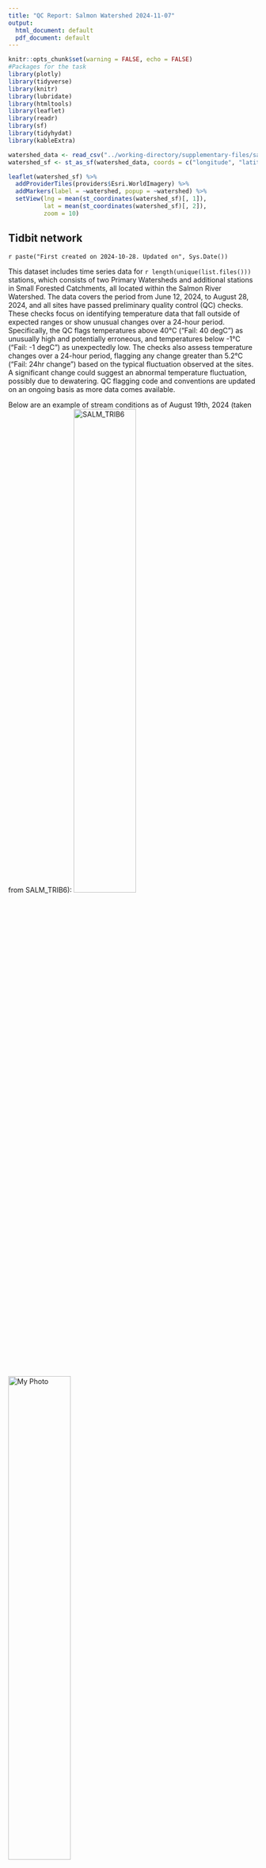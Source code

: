 ---
title: "QC Report: Salmon Watershed 2024-11-07"
output:
  html_document: default
  pdf_document: default
---


```{r setup, include=FALSE}
knitr::opts_chunk$set(warning = FALSE, echo = FALSE)
#Packages for the task
library(plotly)
library(tidyverse)
library(knitr)
library(lubridate)
library(htmltools)
library(leaflet)
library(readr)
library(sf)
library(tidyhydat)
library(kableExtra)

```



```{r qc_map, include = FALSE}
watershed_data <- read_csv("../working-directory/supplementary-files/salm_trib_coords.csv")
watershed_sf <- st_as_sf(watershed_data, coords = c("longitude", "latitude"), crs = 4326)

```


```{r qc_map2, include = TRUE}
leaflet(watershed_sf) %>%
  addProviderTiles(providers$Esri.WorldImagery) %>%
  addMarkers(label = ~watershed, popup = ~watershed) %>%
  setView(lng = mean(st_coordinates(watershed_sf)[, 1]),
          lat = mean(st_coordinates(watershed_sf)[, 2]),
          zoom = 10)
```

## Tidbit network 
`r paste("First created on 2024-10-28. Updated on", Sys.Date())`

This dataset includes time series data for `r length(unique(list.files()))` stations, which consists of two Primary Watersheds and additional stations in Small Forested Catchments, all located within the Salmon River Watershed. The data covers the period from June 12, 2024, to August 28, 2024, and all sites have passed preliminary quality control (QC) checks. These checks focus on identifying temperature data that fall outside of expected ranges or show unusual changes over a 24-hour period. Specifically, the QC flags temperatures above 40°C ("Fail: 40 degC") as unusually high and potentially erroneous, and temperatures below -1°C ("Fail: -1 degC") as unexpectedly low. The checks also assess temperature changes over a 24-hour period, flagging any change greater than 5.2°C ("Fail: 24hr change") based on the typical fluctuation observed at the sites. A significant change could suggest an abnormal temperature fluctuation, possibly due to dewatering. QC flagging code and conventions are updated on an ongoing basis as more data comes available. 


Below are an example of stream conditions as of August 19th, 2024 (taken from SALM_TRIB6):
![SALM_TRIB6](../working-directory/supplementary-files/SALM_TRIB1US_20240819.jpg){width=50%}
![My Photo](../working-directory/supplementary-files/SALM_TRIB1US_20240612.jpg){width=50%}

`r paste("First created on 2024-10-28. Updated on", Sys.Date())`


```{r wsc-wrangle, include=FALSE}
# Ensure the timestamp is in POSIXct format
# Define start timestamp
start_timestamp <- as.POSIXct("2024-05-03 11:00:00", tz = "UTC")

# Fetch the real-time data (assuming this function works)
nc50_wsc <- realtime_ws(
  station_number = c("08HD006","08HD007"),
  parameters = c(46, 5),  # Water temperature (TW - 5), Water level (HGH - 46)
  start_date = start_timestamp,
  end_date = Sys.Date()
)


nc50_wsc$Date <- as.POSIXct(nc50_wsc$Date, tz = "UTC")

# Mapping station IDs to titles
station_titles <- list(
  "08HD007" = "Salmon above Memekay",
  "08HD006" = "Salmon near Sayward"
)

# Filter data for Water Temperature (Parameter 5)
parameter_5_data <- nc50_wsc %>%
  filter(Parameter == "5")  # Water Temperature data (°C)

# Filter data for Water Level (Parameter 46)
parameter_46_data <- nc50_wsc %>%
  filter(Parameter == "46")  # Water Level data (m)


```

#### External Station Data {.tabset}
##### WSC Salmon River near Sayward
```{r wsc-plot-waterlevel, include=TRUE}
# Filter data for Water Level (Parameter 46) for "08HD006"
level_46_08HD006 <- parameter_46_data %>%
  filter(STATION_NUMBER == "08HD006")

# Create a plotly plot for Water Level (m) without ggplot
level_46_08HD006_plotly <- plot_ly(
  data = level_46_08HD006,
  x = ~Date, 
  y = ~Value,
  type = 'scatter', 
  mode = 'lines',
  line = list(color = 'blue'),
  name = "Water Level (m)"
) %>%
  layout(
    title = paste("WSC Water Level Station - Salmon near Sayward", unique(level_46_08HD006$STATION_NUMBER)),
    xaxis = list(title = "Timestamp"),
    yaxis = list(title = "Water Level (m)"),
    template = 'plotly_dark'  # You can adjust the template to your preference
  )

# Display the interactive plot
level_46_08HD006_plotly

```

##### WSC Salmon River above Memekay
```{r wsc-plot-waterlevel2, include=TRUE}
# Filter data for Water Level (Parameter 46) for "08HD006"
level_46_08HD007 <- parameter_46_data %>%
  filter(STATION_NUMBER == "08HD007")

# Create a plotly plot for Water Level (m) without ggplot
level_46_08HD007_plotly <- plot_ly(
  data = level_46_08HD007,
  x = ~Date, 
  y = ~Value,
  type = 'scatter', 
  mode = 'lines',
  line = list(color = 'blue'),
  name = "Water Level (m)"
) %>%
  layout(
    title = paste("WSC Water Level Station - Salmon above Memekay", unique(level_46_08HD007$STATION_NUMBER)),
    xaxis = list(title = "Timestamp"),
    yaxis = list(title = "Water Level (m)"),
    template = 'plotly_dark'  # You can adjust the template to your preference
  )

# Display the interactive plot
level_46_08HD007_plotly
```

##### WSC Salmon near Sayward - TW 
```{r wsc-plot-watertemp, include=TRUE}
# Filter data for Water Level (Parameter 5) for "08HD006"
level_5_08HD006 <- parameter_5_data %>%
  filter(STATION_NUMBER == "08HD006")

# Create a plotly plot for Water Level (m) without ggplot
level_5_08HD006_plotly <- plot_ly(
  data = level_5_08HD006,
  x = ~Date, 
  y = ~Value,
  type = 'scatter', 
  mode = 'lines',
  line = list(color = 'red'),
  name = "Water Temperature (°C)"
) %>%
  layout(
    title = paste("WSC Water Temperature Station - Salmon near Sayward", unique(level_46_08HD007$STATION_NUMBER)),
    xaxis = list(title = "Timestamp"),
    yaxis = list(title = "Water Temperature (°C)"),
    template = 'plotly_dark'  # You can adjust the template to your preference
  )

# Display the interactive plot
level_5_08HD006_plotly
```


```{r salm-wx-wrangle, include=FALSE}
library(dplyr)
library(plotly)


library(readr)
library(plotly)

df <- read_csv("../data/external-wx/pcds_data/FLNRO-WMB/FLNRO_WMB_Menzies.csv", 
               col_types = cols(timestamp = col_datetime(format = "%Y-%m-%d %H:%M:%S")))
```

##### NC50 Salmon Weather Station - Air temperature
```{r salm-wx-temp, include=TRUE}

# Plot for air temperature
air_temp_plot <- plot_ly(df, x = ~timestamp, y = ~air_temp, type = 'scatter', mode = 'lines', 
                         line = list(color = 'brown'), name = "Air Temperature (°C)") %>%
  layout(xaxis = list(title = 'Timestamp'),
         yaxis = list(title = 'Air Temperature (°C)'))
air_temp_plot

```

##### NC50 Salmon Weather Station - Rainfall
```{r salm-wx-precip, include=TRUE}
# Plot for precipitation
rain_plot <- plot_ly(df, x = ~timestamp, y = ~precipitation, type = 'scatter', mode = 'lines', 
                     line = list(color = 'green'), name = "Precipitation (mm)") %>%
  layout(xaxis = list(title = 'Timestamp'),
         yaxis = list(title = 'Precipitation (mm)'))

rain_plot
```


```{r salm-wrangle, include=FALSE}
# Load necessary data
data <- read_csv("../data/salmon-data.csv")
filtered_df <- read_csv("../data/model_filtered.csv")

# Date conversion for both dataframes
data <- data %>% mutate(timestamp = as.POSIXct(timestamp, format = "%Y-%m-%d %H:%M", tz = "UTC"))
filtered_df <- filtered_df %>% mutate(mwat.date = as.POSIXct(mwat.date, format = "%Y-%m-%d %H:%M", tz = "UTC"))
# Convert the data to long format
data_long <- data %>%
  pivot_longer(
    cols = starts_with("salm"),  # Select columns that contain station names
    names_to = "Site",           # New column for station names
    values_to = "Temperature"     # New column for temperature values
  ) %>%
  mutate(Site = str_to_lower(Site))  # Ensure consistent lowercase formatting for matching

# Display structure to verify conversion
str(data_long)
# Define custom color values for stations (same as before)
station_colors <- c(
  "salm_trib9_t1" = "#1f77b4",  
  "salm_trib8_t1" = "#2ca02c",  
  "salm_trib7_t1" = "#d62728",  
  "salm_trib6_t1" = "#ff7f0e",  
  "salm_trib5_t1" = "#9467bd",  
  "salm_trib4_t1" = "#e377c2",  
  "salm_trib3_t1" = "#8c564b",  
  "salm_trib2_t1" = "#7f7f7f",  
  "salm_trib20bt1" = "#bcbd22", 
  "salm_trib1_t1" = "#17becf",  
  "salm_trib19_t1" = "#f0e3f0", 
  "salm_trib17_t1" = "#98df8a", 
  "salm_trib14_t2" = "#c5b0d5", 
  "salm_trib11_t1" = "#ff9896", 
  "salm_trib10_t1" = "#9467bd",  
  "salm_outlet1_t2" = "#c7c7c7",
  "SALM_TRIB10_T1" = "#bcbd22", 
  "SALM_TRIB11_T1" = "#d62728", 
  "SALM_TRIB19_T1" = "#ff7f0e", 
  "SALM_TRIB6_T1" = "#2ca02c", 
  "SALM_TRIB17_T1" = "#9467bd", 
  "SALM_TRIB7_T1" = "#8c564b",  
  "SALM_TRIB8_T1" = "#e377c2",  
  "SALM_TRIB9_T1" = "#1f77b4"
)

# Define custom legend labels for stations (same as before)
custom_legend_labels <- c(
  "salm_trib9_t1" = "Salmon Trib 9", 
  "salm_trib8_t1" = "Salmon Trib 8", 
  "salm_trib7_t1" = "Salmon Trib 7", 
  "salm_trib6_t1" = "Salmon Trib 6", 
  "salm_trib5_t1" = "Salmon Trib 5", 
  "salm_trib4_t1" = "Salmon Trib 4", 
  "salm_trib3_t1" = "Salmon Trib 3", 
  "salm_trib2_t1" = "Salmon Trib 2", 
  "salm_trib20bt1" = "Salmon Trib 20b", 
  "salm_trib1_t1" = "Salmon Trib 1", 
  "salm_trib19_t1" = "Salmon Trib 19", 
  "salm_trib17_t1" = "Salmon Trib 17", 
  "salm_trib14_t2" = "Salmon Trib 14", 
  "salm_trib11_t1" = "Salmon Trib 11", 
  "salm_trib10_t1" = "Salmon Trib 10", 
  "salm_outlet1_t2" = "Salmon Outlet 1")

# Convert both the `station` column and `custom_legend_labels` to lowercase
filtered_df$station <- str_to_lower(filtered_df$station)
station_colors <- setNames(station_colors, str_to_lower(names(station_colors)))
custom_legend_labels <- setNames(custom_legend_labels, str_to_lower(names(custom_legend_labels)))


# Plot the main data as line plot
ggplot_fig <- ggplot(data_long, aes(x = timestamp, y = Temperature, color = Site)) +
  geom_line() +
  labs(
    title = "NC50 Salmon Watershed TW and MWAT Date",
    x = "Date",
    y = "Temperature (°C)"
  ) +
  theme_minimal()

# Add the additional points as colored dots with black outline
ggplot_fig <- ggplot_fig +
  geom_point(data = filtered_df, aes(x = mwat.date, y = mwat, color = station), 
             size = 3, shape = 21, stroke = 1, fill = "black") +  # Fill is white, outline is colored by color
  scale_color_manual(values = station_colors, labels = custom_legend_labels) +  # Apply custom colors and labels
  scale_fill_manual(values = station_colors) +  # Fill the interior of the points with the same color
  guides(color = guide_legend(title = "Station", labels = custom_legend_labels), 
         fill = "none")  # Remove fill from legend

# Convert to interactive plotly plot
interactive_plot_mwat <- ggplotly(ggplot_fig)

```

#### Salmon River Station Data

```{r salm-plot, include=TRUE}

# Show the interactive plot
interactive_plot_mwat

```


```{r qc_count, include = FALSE}

generate_summary_table <- function(data) {
  qc_columns <- grep("_qc$", names(data), value = TRUE)
  
  # Using map_dfr to return a data frame directly (reduces use of rbind)
  summary_table <- map_dfr(qc_columns, function(qc_col) {
    site_name <- gsub("_qc$", "", qc_col)
    data.frame(
      Site = site_name,
      TotalRecords = nrow(data),
      AV_Flags = sum(data[[qc_col]] == "AV: Pass", na.rm = TRUE),
      NonAV_NA_Flags = sum(is.na(data[[qc_col]]) | (data[[qc_col]] != "AV: Pass"), na.rm = TRUE)
    )
  })
  
  return(summary_table)
}

summary_table <- generate_summary_table(df)
print(summary_table)


```



```{r summary_stats, include=FALSE}
calculate_monthly_summary <- function(data) {
  # Convert timestamp column efficiently
  data <- data %>%
    mutate(timestamp = as.POSIXct(timestamp, format = "%Y-%m-%d %H:%M", tz = "UTC")) %>%
    filter(!is.na(timestamp))
  
  # Select only numeric columns that match temperature patterns
  temp_cols <- grep("^salm_.*_t\\d+$", names(data), value = TRUE)
  
  # Reshape data and calculate statistics using dplyr's summarise()
  data_long <- data %>%
    select(timestamp, all_of(temp_cols)) %>%
    pivot_longer(cols = -timestamp, names_to = "Site", values_to = "Temperature") %>%
    mutate(Site = gsub("salm_", "", Site), Month = floor_date(timestamp, "month"))
  
  monthly_summary <- data_long %>%
    group_by(Site, Month) %>%
    summarise(
      Mean_Temperature = round(mean(Temperature, na.rm = TRUE), 2),
      Min_Temperature = round(min(Temperature, na.rm = TRUE), 2),
      Max_Temperature = round(max(Temperature, na.rm = TRUE), 2),
      Median_Temperature = round(median(Temperature, na.rm = TRUE), 2),
      SD_Temperature = round(sd(Temperature, na.rm = TRUE), 2),
      .groups = 'drop'
    ) %>%
    arrange(Site, Month)
  
  return(monthly_summary)
}

df <- read_csv("../data/salmon-data.csv")
monthly_summary <- calculate_monthly_summary(df)
write_csv(monthly_summary, "monthly_summary_salmon.csv")

```


```{r summary_table, include=TRUE}
monthly_summary %>%
  kable("html", caption = "Monthly Temperature Summary Statistics by Site") %>%
  kable_styling("striped", full_width = FALSE) %>%
  column_spec(1, bold = TRUE) %>%
  column_spec(3:7, width = "8em")
```



rmarkdown::render("C:/Users/Emily/Documents/git-repos/wx-tools/NC50-data-qc/scripts/salmon.Rmd", output_format = "html_document")